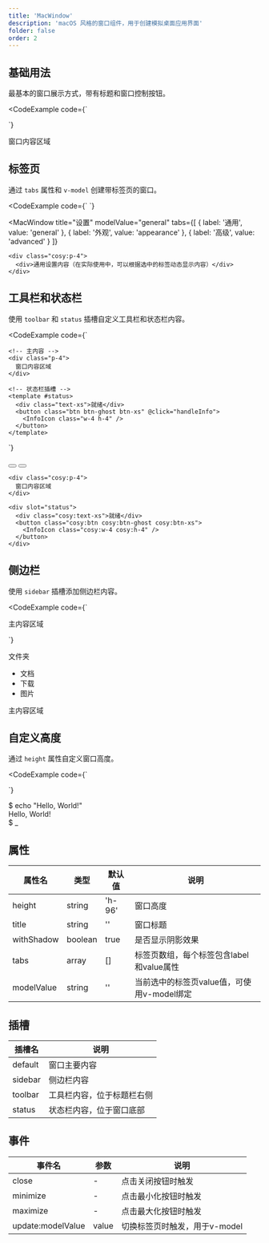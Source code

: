 ```yaml
---
title: 'MacWindow'
description: 'macOS 风格的窗口组件，用于创建模拟桌面应用界面'
folder: false
order: 2
---
```



## 基础用法

最基本的窗口展示方式，带有标题和窗口控制按钮。

<CodeExample
  code={`<template>
  <MacWindow title="代码编辑器">
    <div class="p-4">
      窗口内容区域
    </div>
  </MacWindow>
</template>

<script setup>
</script>`}
>
  <MacWindow title="代码编辑器">
    <div class="cosy:p-4">
      窗口内容区域
    </div>
  </MacWindow>
</CodeExample>

## 标签页

通过 `tabs` 属性和 `v-model` 创建带标签页的窗口。

<CodeExample
  code={`<template>
  <MacWindow
    title="设置"
    v-model="activeTab"
    :tabs="[
      { label: '通用', value: 'general' },
      { label: '外观', value: 'appearance' },
      { label: '高级', value: 'advanced' }
    ]"
  >
    <div class="p-4">
      <div v-if="activeTab === 'general'">通用设置内容</div>
      <div v-if="activeTab === 'appearance'">外观设置内容</div>
      <div v-if="activeTab === 'advanced'">高级设置内容</div>
    </div>
  </MacWindow>
</template>

<script setup>

const activeTab = ref('general');
</script>`}
>
  <MacWindow
    title="设置"
    modelValue="general"
    tabs={[
      { label: '通用', value: 'general' },
      { label: '外观', value: 'appearance' },
      { label: '高级', value: 'advanced' }
    ]}
  >
    <div class="cosy:p-4">
      <div>通用设置内容（在实际使用中，可以根据选中的标签动态显示内容）</div>
    </div>
  </MacWindow>
</CodeExample>

## 工具栏和状态栏

使用 `toolbar` 和 `status` 插槽自定义工具栏和状态栏内容。

<CodeExample
  code={`<template>
  <MacWindow title="文件浏览器">
    <!-- 工具栏插槽 -->
    <template #toolbar>
      <button class="btn btn-ghost btn-sm" @click="handleSearch">
        <SearchIcon class="w-4 h-4" />
      </button>
      <button class="btn btn-ghost btn-sm" @click="handleSettings">
        <SettingsIcon class="w-4 h-4" />
      </button>
    </template>
    
    <!-- 主内容 -->
    <div class="p-4">
      窗口内容区域
    </div>
    
    <!-- 状态栏插槽 -->
    <template #status>
      <div class="text-xs">就绪</div>
      <button class="btn btn-ghost btn-xs" @click="handleInfo">
        <InfoIcon class="w-4 h-4" />
      </button>
    </template>
  </MacWindow>
</template>

<script setup>

const handleSearch = () => {
  console.log('搜索');
};

const handleSettings = () => {
  console.log('设置');
};

const handleInfo = () => {
  console.log('信息');
};
</script>`}
>
  <MacWindow title="文件浏览器">
    <div slot="toolbar">
      <button class="cosy:btn cosy:btn-ghost cosy:btn-sm">
        <SearchIcon class="cosy:w-4 cosy:h-4" />
      </button>
      <button class="cosy:btn cosy:btn-ghost cosy:btn-sm">
        <SettingsIcon class="cosy:w-4 cosy:h-4" />
      </button>
    </div>
    
    <div class="cosy:p-4">
      窗口内容区域
    </div>
    
    <div slot="status">
      <div class="cosy:text-xs">就绪</div>
      <button class="cosy:btn cosy:btn-ghost cosy:btn-xs">
        <InfoIcon class="cosy:w-4 cosy:h-4" />
      </button>
    </div>
  </MacWindow>
</CodeExample>

## 侧边栏

使用 `sidebar` 插槽添加侧边栏内容。

<CodeExample
  code={`<template>
  <MacWindow title="文件浏览器">
    <template #sidebar>
      <div class="w-48 border-r border-base-300 p-2">
        <div class="font-medium mb-2">文件夹</div>
        <ul>
          <li class="py-1 px-2 hover:bg-base-200 rounded cursor-pointer">文档</li>
          <li class="py-1 px-2 hover:bg-base-200 rounded cursor-pointer">下载</li>
          <li class="py-1 px-2 hover:bg-base-200 rounded cursor-pointer">图片</li>
        </ul>
      </div>
    </template>
    <div class="p-4">
      主内容区域
    </div>
  </MacWindow>
</template>

<script setup>
</script>`}
>
  <MacWindow title="文件浏览器">
    <div slot="sidebar" class="cosy:w-48 cosy:border-r cosy:border-base-300 cosy:p-2">
      <div class="cosy:font-medium cosy:mb-2">文件夹</div>
      <ul>
        <li class="cosy:py-1 cosy:px-2 hover:cosy:bg-base-200 cosy:rounded cosy:cursor-pointer">文档</li>
        <li class="cosy:py-1 cosy:px-2 hover:cosy:bg-base-200 cosy:rounded cosy:cursor-pointer">下载</li>
        <li class="cosy:py-1 cosy:px-2 hover:cosy:bg-base-200 cosy:rounded cosy:cursor-pointer">图片</li>
      </ul>
    </div>
    <div class="cosy:p-4">
      主内容区域
    </div>
  </MacWindow>
</CodeExample>

## 自定义高度

通过 `height` 属性自定义窗口高度。

<CodeExample
  code={`<template>
  <MacWindow title="终端" height="h-64">
    <div class="p-4 bg-gray-900 text-green-400 font-mono">
      $ echo "Hello, World!"<br/>
      Hello, World!<br/>
      $ _
    </div>
  </MacWindow>
</template>

<script setup>
</script>`}
>
  <MacWindow title="终端" height="cosy:h-64">
    <div class="cosy:p-4 cosy:bg-gray-900 cosy:text-green-400 cosy:font-mono">
      $ echo "Hello, World!"<br/>
      Hello, World!<br/>
      $ _
    </div>
  </MacWindow>
</CodeExample>

## 属性

| 属性名 | 类型 | 默认值 | 说明 |
| --- | --- | --- | --- |
| height | string | 'h-96' | 窗口高度 |
| title | string | '' | 窗口标题 |
| withShadow | boolean | true | 是否显示阴影效果 |
| tabs | array | [] | 标签页数组，每个标签包含label和value属性 |
| modelValue | string | '' | 当前选中的标签页value值，可使用v-model绑定 |

## 插槽

| 插槽名 | 说明 |
| --- | --- |
| default | 窗口主要内容 |
| sidebar | 侧边栏内容 |
| toolbar | 工具栏内容，位于标题栏右侧 |
| status | 状态栏内容，位于窗口底部 |

## 事件

| 事件名 | 参数 | 说明 |
| --- | --- | --- |
| close | - | 点击关闭按钮时触发 |
| minimize | - | 点击最小化按钮时触发 |
| maximize | - | 点击最大化按钮时触发 |
| update:modelValue | value | 切换标签页时触发，用于v-model |
